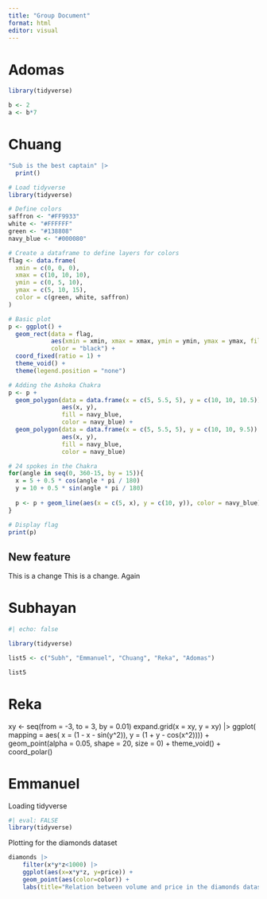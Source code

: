 ```yaml
---
title: "Group Document"
format: html
editor: visual
---
```


# Adomas

```r
library(tidyverse)

b <- 2
a <- b*7
```

# Chuang
```r
"Sub is the best captain" |> 
  print()
```
```r
# Load tidyverse
library(tidyverse)

# Define colors
saffron <- "#FF9933"
white <- "#FFFFFF"
green <- "#138808"
navy_blue <- "#000080"

# Create a dataframe to define layers for colors
flag <- data.frame(
  xmin = c(0, 0, 0),
  xmax = c(10, 10, 10),
  ymin = c(0, 5, 10),
  ymax = c(5, 10, 15),
  color = c(green, white, saffron)
)

# Basic plot
p <- ggplot() +
  geom_rect(data = flag, 
            aes(xmin = xmin, xmax = xmax, ymin = ymin, ymax = ymax, fill = color),
            color = "black") +
  coord_fixed(ratio = 1) +
  theme_void() +
  theme(legend.position = "none")

# Adding the Ashoka Chakra
p <- p + 
  geom_polygon(data = data.frame(x = c(5, 5.5, 5), y = c(10, 10, 10.5)), 
               aes(x, y), 
               fill = navy_blue,
               color = navy_blue) +
  geom_polygon(data = data.frame(x = c(5, 5.5, 5), y = c(10, 10, 9.5)), 
               aes(x, y), 
               fill = navy_blue,
               color = navy_blue)

# 24 spokes in the Chakra
for(angle in seq(0, 360-15, by = 15)){
  x = 5 + 0.5 * cos(angle * pi / 180)
  y = 10 + 0.5 * sin(angle * pi / 180)
  
  p <- p + geom_line(aes(x = c(5, x), y = c(10, y)), color = navy_blue)
}

# Display flag
print(p)

```

## New feature

This is a change
This is a change. Again

# Subhayan

```r

#| echo: false

library(tidyverse)

list5 <- c("Subh", "Emmanuel", "Chuang", "Reka", "Adomas")

list5
```

# Reka

xy <- seq(from = -3,
          to = 3, 
          by = 0.01)
expand.grid(x = xy,
            y = xy) |>
  ggplot(
    mapping = aes(
      x = (1 - x - sin(y^2)),
      y = (1 + y - cos(x^2)))) +
  geom_point(alpha = 0.05,
             shape = 20,
             size = 0) +
  theme_void() +
  coord_polar()

# Emmanuel

Loading tidyverse

```r
#| eval: FALSE
library(tidyverse)
```

Plotting for the diamonds dataset

```r
diamonds |> 
	filter(x*y*z<1000) |> 
	ggplot(aes(x=x*y*z, y=price)) + 
	geom_point(aes(color=color)) +
	labs(title="Relation between volume and price in the diamonds dataset (stratified on the color)", x="Volume of the diamond", y="Price of the diamond")
```

